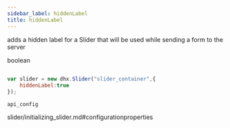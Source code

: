 ```yaml
---
sidebar_label: hiddenLabel
title: hiddenLabel
---
```



          


<Short>
 
adds a hidden label for a Slider that will be used while sending a form to the server





</Short>



<Type>
 boolean


</Type>


~~~js
 
var slider = new dhx.Slider("slider_container",{
    hiddenLabel:true
});


~~~
	api_config

<Descr>
 



</Descr>


 slider/initializing_slider.md#configurationproperties
